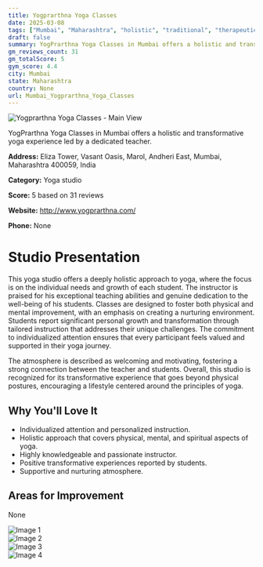 ```yaml
---
title: Yogprarthna Yoga Classes
date: 2025-03-08
tags: ["Mumbai", "Maharashtra", "holistic", "traditional", "therapeutic", "nurturing atmosphere", "individualized approach", "Mumbai"]  
draft: false
summary: YogPrarthna Yoga Classes in Mumbai offers a holistic and transformative yoga experience led by a dedicated teacher.
gm_reviews_count: 31
gm_totalScore: 5
gym_score: 4.4
city: Mumbai
state: Maharashtra
country: None
url: Mumbai_Yogprarthna_Yoga_Classes
---
```


<div className="aspect-[16/9] relative my-8">
  <img 
    src="https://lh5.googleusercontent.com/p/AF1QipMhmD9Pj7zQnYGSikH1H0RyOINK0FLunh4jH7fc=w1920-h1080-k-no"
    alt="Yogprarthna Yoga Classes - Main View"
    className="object-cover absolute inset-0 w-full h-full rounded-lg"
  />
</div>

YogPrarthna Yoga Classes in Mumbai offers a holistic and transformative yoga experience led by a dedicated teacher.

**Address:** Eliza Tower, Vasant Oasis, Marol, Andheri East, Mumbai, Maharashtra 400059, India

**Category:** Yoga studio

**Score:** 5 based on 31 reviews

**Website:** http://www.yogprarthna.com/

**Phone:** None

# Studio Presentation

This yoga studio offers a deeply holistic approach to yoga, where the focus is on the individual needs and growth of each student. The instructor is praised for his exceptional teaching abilities and genuine dedication to the well-being of his students. Classes are designed to foster both physical and mental improvement, with an emphasis on creating a nurturing environment. Students report significant personal growth and transformation through tailored instruction that addresses their unique challenges. The commitment to individualized attention ensures that every participant feels valued and supported in their yoga journey.

The atmosphere is described as welcoming and motivating, fostering a strong connection between the teacher and students. Overall, this studio is recognized for its transformative experience that goes beyond physical postures, encouraging a lifestyle centered around the principles of yoga.

## Why You'll Love It

- Individualized attention and personalized instruction.
- Holistic approach that covers physical, mental, and spiritual aspects of yoga.
- Highly knowledgeable and passionate instructor.
- Positive transformative experiences reported by students.
- Supportive and nurturing atmosphere.

## Areas for Improvement

None

<div className="grid grid-cols-1 xl:grid-cols-2 gap-4 my-8">
<div className="aspect-[4/3] relative"><img src="https://lh3.googleusercontent.com/p/AF1QipPNdh9U_fjF07Krof2EnNsNaZeh9BPHBl4xfpdR=w1920-h1080-k-no" alt="Image 1" className="object-cover absolute inset-0 w-full h-full rounded-lg" /></div>
<div className="aspect-[4/3] relative"><img src="https://lh5.googleusercontent.com/p/AF1QipNhf0yHougKiKYjl_UJlEVol0_tw4bkf-CSa-Ys=w1920-h1080-k-no" alt="Image 2" className="object-cover absolute inset-0 w-full h-full rounded-lg" /></div>
<div className="aspect-[4/3] relative"><img src="https://lh5.googleusercontent.com/p/AF1QipN6J977FFjnax3Biu-YIXpsXI36CNFHMiNrB_VU=w1920-h1080-k-no" alt="Image 3" className="object-cover absolute inset-0 w-full h-full rounded-lg" /></div>
<div className="aspect-[4/3] relative"><img src="https://lh5.googleusercontent.com/p/AF1QipMmJFwK1khlt32UZ4rhSxslp-Q11F6MpBVft6OC=w1920-h1080-k-no" alt="Image 4" className="object-cover absolute inset-0 w-full h-full rounded-lg" /></div>
</div>